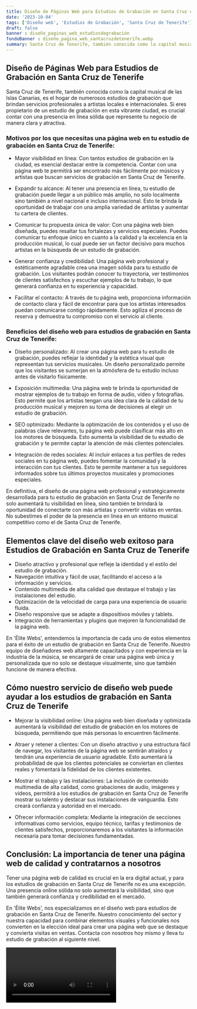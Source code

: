 ```yaml
---
title: Diseño de Páginas Web para Estudios de Grabación en Santa Cruz de Tenerife
date: '2023-10-04'
tags: ['Diseño web', 'Estudios de Grabación', 'Santa Cruz de Tenerife']
draft: false
banner : diseño_paginas_web_estudiosdegrabación
fondoBanner : diseño_pagina_web_santacruzdetenerife.webp
summary: Santa Cruz de Tenerife, también conocida como la capital musical de las Islas Canarias, es el hogar de numerosos estudios de grabación que brindan servicios profesionales a artistas locales e internacionales. Si eres propietario de un estudio de grabación en esta vibrante ciudad, es crucial contar con una presencia en línea sólida que represente tu negocio de manera clara y atractiva.
---
```


## Diseño de Páginas Web para Estudios de Grabación en Santa Cruz de Tenerife

Santa Cruz de Tenerife, también conocida como la capital musical de las Islas Canarias, es el hogar de numerosos estudios de grabación que brindan servicios profesionales a artistas locales e internacionales. Si eres propietario de un estudio de grabación en esta vibrante ciudad, es crucial contar con una presencia en línea sólida que represente tu negocio de manera clara y atractiva.

### Motivos por los que necesitas una página web en tu estudio de grabación en Santa Cruz de Tenerife:

- Mayor visibilidad en línea: Con tantos estudios de grabación en la ciudad, es esencial destacar entre la competencia. Contar con una página web te permitirá ser encontrado más fácilmente por músicos y artistas que buscan servicios de grabación en Santa Cruz de Tenerife.

- Expandir tu alcance: Al tener una presencia en línea, tu estudio de grabación puede llegar a un público más amplio, no solo localmente sino también a nivel nacional e incluso internacional. Esto te brinda la oportunidad de trabajar con una amplia variedad de artistas y aumentar tu cartera de clientes.

- Comunicar tu propuesta única de valor: Con una página web bien diseñada, puedes resaltar tus fortalezas y servicios especiales. Puedes comunicar tu enfoque único en cuanto a la calidad y la excelencia en la producción musical, lo cual puede ser un factor decisivo para muchos artistas en la búsqueda de un estudio de grabación.

- Generar confianza y credibilidad: Una página web profesional y estéticamente agradable crea una imagen sólida para tu estudio de grabación. Los visitantes podrán conocer tu trayectoria, ver testimonios de clientes satisfechos y escuchar ejemplos de tu trabajo, lo que generará confianza en tu experiencia y capacidad.

- Facilitar el contacto: A través de tu página web, proporciona información de contacto clara y fácil de encontrar para que los artistas interesados puedan comunicarse contigo rápidamente. Esto agiliza el proceso de reserva y demuestra tu compromiso con el servicio al cliente.

### Beneficios del diseño web para estudios de grabación en Santa Cruz de Tenerife:

- Diseño personalizado: Al crear una página web para tu estudio de grabación, puedes reflejar la identidad y la estética visual que representan tus servicios musicales. Un diseño personalizado permite que los visitantes se sumerjan en la atmósfera de tu estudio incluso antes de visitarlo físicamente.

- Exposición multimedia: Una página web te brinda la oportunidad de mostrar ejemplos de tu trabajo en forma de audio, video y fotografías. Esto permite que los artistas tengan una idea clara de la calidad de tu producción musical y mejoren su toma de decisiones al elegir un estudio de grabación.

- SEO optimizado: Mediante la optimización de los contenidos y el uso de palabras clave relevantes, tu página web puede clasificar más alto en los motores de búsqueda. Esto aumenta la visibilidad de tu estudio de grabación y te permite captar la atención de más clientes potenciales.

- Integración de redes sociales: Al incluir enlaces a tus perfiles de redes sociales en tu página web, puedes fomentar la comunidad y la interacción con tus clientes. Esto te permite mantener a tus seguidores informados sobre tus últimos proyectos musicales y promociones especiales.

En definitiva, el diseño de una página web profesional y estratégicamente desarrollada para tu estudio de grabación en Santa Cruz de Tenerife no solo aumentará tu visibilidad en línea, sino también te brindará la oportunidad de conectarte con más artistas y convertir visitas en ventas. No subestimes el poder de la presencia en línea en un entorno musical competitivo como el de Santa Cruz de Tenerife.

<GifSeo />

<Cta />

## Elementos clave del diseño web exitoso para Estudios de Grabación en Santa Cruz de Tenerife

- Diseño atractivo y profesional que refleje la identidad y el estilo del estudio de grabación.
- Navegación intuitiva y fácil de usar, facilitando el acceso a la información y servicios.
- Contenido multimedia de alta calidad que destaque el trabajo y las instalaciones del estudio.
- Optimización de la velocidad de carga para una experiencia de usuario fluida.
- Diseño responsive que se adapte a dispositivos móviles y tablets.
- Integración de herramientas y plugins que mejoren la funcionalidad de la página web.

En 'Élite Webs', entendemos la importancia de cada uno de estos elementos para el éxito de un estudio de grabación en Santa Cruz de Tenerife. Nuestro equipo de diseñadores web altamente capacitados y con experiencia en la industria de la música, se encargará de crear una página web única y personalizada que no solo se destaque visualmente, sino que también funcione de manera efectiva.

## Cómo nuestro servicio de diseño web puede ayudar a los estudios de grabación en Santa Cruz de Tenerife

- Mejorar la visibilidad online: Una página web bien diseñada y optimizada aumentará la visibilidad del estudio de grabación en los motores de búsqueda, permitiendo que más personas lo encuentren fácilmente. 

- Atraer y retener a clientes: Con un diseño atractivo y una estructura fácil de navegar, los visitantes de la página web se sentirán atraídos y tendrán una experiencia de usuario agradable. Esto aumentará la probabilidad de que los clientes potenciales se conviertan en clientes reales y fomentará la fidelidad de los clientes existentes.

- Mostrar el trabajo y las instalaciones: La inclusión de contenido multimedia de alta calidad, como grabaciones de audio, imágenes y videos, permitirá a los estudios de grabación en Santa Cruz de Tenerife mostrar su talento y destacar sus instalaciones de vanguardia. Esto creará confianza y autoridad en el mercado.

- Ofrecer información completa: Mediante la integración de secciones informativas como servicios, equipo técnico, tarifas y testimonios de clientes satisfechos, proporcionaremos a los visitantes la información necesaria para tomar decisiones fundamentadas. 

## Conclusión: La importancia de tener una página web de calidad y contratarnos a nosotros

Tener una página web de calidad es crucial en la era digital actual, y para los estudios de grabación en Santa Cruz de Tenerife no es una excepción. Una presencia online sólida no solo aumentará la visibilidad, sino que también generará confianza y credibilidad en el mercado.

En 'Élite Webs', nos especializamos en el diseño web para estudios de grabación en Santa Cruz de Tenerife. Nuestro conocimiento del sector y nuestra capacidad para combinar elementos visuales y funcionales nos convierten en la elección ideal para crear una página web que se destaque y convierta visitas en ventas. Contacta con nosotros hoy mismo y lleva tu estudio de grabación al siguiente nivel.

<Video />

<CtaBot job='Estudios de Grabación' city='Santa Cruz de Tenerife'/>

<Gmaps query='Santa Cruz de Tenerife+españa+maps' />